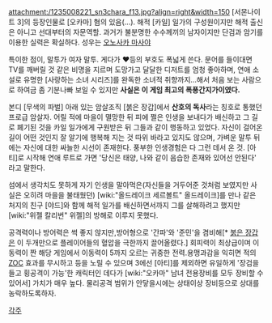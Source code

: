 attachment:/1235008221_sn3chara_f13.jpg?align=right&width=150 [서몬나이트 3]의 등장인물로 [오카마] 혐의 있음(...). 해적 [카일] 일가의 구성원이지만 해적 출신은 아니고 선대부터의 자문역할. 과거가 불분명한 수수께끼의 남자이지만 단검과 암기를 이용한 실력은 확실하다. 성우는 [[오노사카 마사야]]

특이한 점이, 말투가 여자 말투. 게다가 ♥등의 부호도 폭넓게 쓴다. 문어를 들이대면 TV를 깨버릴 것 같은 비명을 지르며 도망가고 달달한 디저트를 엄청 좋아하며, 연애 소설로 유명한 [사랑하는 소녀 시리즈]를 완독한 소녀적 취향까지...해서 처음 보는 사람으로 하여금 좀 기분나빠 보일 수 있지만 '''사실은 이 게임 최고의 폭풍간지가이였다.'''

본디 [무색의 파벌] 아래 있는 암살조직 [붉은 장갑]에서 '''산호의 독사'''라는 칭호로 통했던 프로급 암살자. 어릴 적에 마을이 멸망한 뒤 피에 쩔은 인생을 보내다가 배신하고 그 길로 폐기된 것을 카일 일가에게 구원받은 뒤 그들과 같이 행동하고 있었다. 자신이 걸어온 길이 어떤 것인지 잘 알기에 행복해 지는 것 따위 바라고 있지도 않으며, 가벼운 말투 뒤에는 자신에 대한 싸늘한 시선이 존재한다. 풍부한 인생경험은 다 그런 데서 온 것. [아티]로 시작해 연애 루트로 가면 '당신은 태양, 나와 같이 음습한 존재와 있어선 안된다' 라고 말한다.

섬에서 생각치도 못하게 자기 인생을 말아먹은(자신들을 거두어준 것처럼 보였지만 사실은 오히려 마을을 불태웠던) [wiki:"올드레이크 세르볼트" 올드레이크]를 만나 같은 처지의 친구 [야드]와 함께 해적 일가를 배신하면서까지 그를 살해하려고 했지만 [wiki:"위젤 칼리번" 위젤]의 방해로 이루지 못했다. 

공격력이나 방어력은 썩 좋지 않지만,방어형으로 '간파'와 '준민'을 겸비해[* [[붉은 장갑]]은 이 두개만으로 플레이어들의 혈압을 극한까지 끌어올렸다.] 회피력이 최상급이며 이동력이 짠 해당 게임에서 이동력이 5까지 오르는 귀중한 전력.용맹과감을 익히면 적의 [[ZOC]] 효과를 무시하고 등을 노릴 수 있으며 3에선 [아티]를 제외하면 유일하게 '장검을 들고 횡공격이 가능'한 캐릭터인 데다가 [wiki:"오카마" 남녀 전용장비를 모두 장비할 수 있어서] 가치가 매우 높다. 물리공격 범위가 안닿을시에는 상태이상 장비등으로 상대를 농락하도록하자.

[[각주]]
